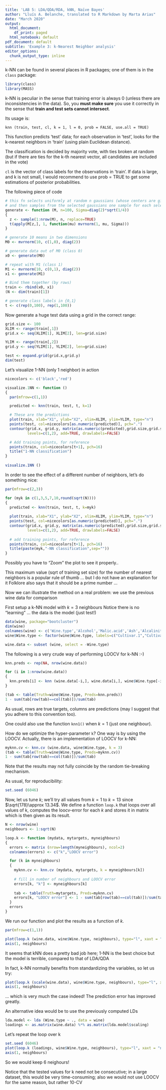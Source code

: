 ```yaml
---
title: 'LAB 5: LDA/QDA/RDA, kNN, Naïve Bayes'
author: "Lluís A. Belanche, translated to R Markdown by Marta Arias"
date: "March 2020"
output:
  html_document:
    df_print: paged
  html_notebook: default
pdf_document: default
subtitle: 'Example 3: k-Nearest Neighbor analysis'
editor_options:
  chunk_output_type: inline
---
```



k-NN can be found in several places in R packages; one of them is in the `class` package:
```r
library(class)
library(MASS)
```

k-NN is peculiar in the sense that training error is always 0 (unless there are inconsistencies in the data). So, you **must make sure** you use it correctly in the sense that **train and test sets cannot intersect**.

Its usage is:

`knn (train, test, cl, k = 1, l = 0, prob = FALSE, use.all = TRUE)`

This function predicts 'test' data; for each observation in 'test', looks for the k-nearest neighbors in 'train' (using plain Euclidean distance).

The classification is decided by majority vote, with ties broken at random (but if there are ties for the k-th nearest vector, all candidates are included in the vote)

`cl` is the vector of class labels for the observations in 'train'. If data is large, and k is not small, I would recommend to use prob = TRUE to get some estimations of posterior probabilities.

The following piece of code 
```r
# this fn selects uniformly at random n gaussians (whose centers are given by input M) 
# and then samples from the selected gaussians one sample for each selected center
generate <- function (M, n=100, Sigma=diag(2)*sqrt(1/4)) 
{
  z <- sample(1:nrow(M), n, replace=TRUE)
  t(apply(M[z,], 1, function(mu) mvrnorm(1, mu, Sigma)))
}

# generate 10 means in two dimensions
M0 <- mvrnorm(10, c(1,0), diag(2))

# generate data out of M0 (class 0)
x0 <- generate(M0)

# repeat with M1 (class 1)
M1 <- mvrnorm(10, c(0,1), diag(2))
x1 <- generate(M1)

# Bind them together (by rows)
train <- rbind(x0, x1)
(N <- dim(train)[1])

# generate class labels in {0,1}
t <- c(rep(0,100), rep(1,100))
```


Now generate a huge test data using a grid in the correct range:

```r
grid.size <- 100
XLIM <- range(train[,1])
grid.x <- seq(XLIM[1], XLIM[2], len=grid.size)

YLIM <- range(train[,2])
grid.y <- seq(YLIM[1], YLIM[2], len=grid.size)

test <- expand.grid(grid.x,grid.y)
dim(test)
```


Let's visualize 1-NN (only 1 neighbor) in action

```r
nicecolors <- c('black','red')

visualize.1NN <- function ()
{
  par(mfrow=c(1,1))

  predicted <- knn(train, test, t, k=1)

  # These are the predictions
  plot(train, xlab="X1", ylab="X2", xlim=XLIM, ylim=YLIM, type="n")
  points(test, col=nicecolors[as.numeric(predicted)], pch=".")
  contour(grid.x, grid.y, matrix(as.numeric(predicted),grid.size,grid.size), 
          levels=c(1,2), add=TRUE, drawlabels=FALSE)

  # Add training points, for reference
  points(train, col=nicecolors[t+1], pch=16)
  title("1-NN classification")
}
  
visualize.1NN ()
```


In order to see the effect of a different number of neighbors, let's do something nice:

```r
par(mfrow=c(2,3))

for (myk in c(1,3,5,7,10,round(sqrt(N))))
{
  predicted <- knn(train, test, t, k=myk)
    
  plot(train, xlab="X1", ylab="X2", xlim=XLIM, ylim=YLIM, type="n")
  points(test, col=nicecolors[as.numeric(predicted)], pch=".")
  contour(grid.x, grid.y, matrix(as.numeric(predicted),grid.size,grid.size), 
          levels=c(1,2), add=TRUE, drawlabels=FALSE)
  
  # add training points, for reference
  points(train, col=nicecolors[t+1], pch=16)
  title(paste(myk,"-NN classification",sep=""))
}
```

     
Possibly you have to "Zoom" the plot to see it properly..

This maximum value (sqrt of training set size) for the number of nearest neighbors is a popular rule of thumb ... but I do not have an explanation for it
Folklore also says that it should be a prime number ...

Now we can illustrate the method on a real problem: we use the previous wine data for comparison

First setup a k-NN model with $k=3$ neighbours
Notice there is no "learning" ... the data is the model (just test!)

```r
data(wine, package="bootcluster") 
dim(wine)
colnames(wine) <- c('Wine.type','Alcohol','Malic.acid','Ash','Alcalinity.of.ash','Magnesium','Total.phenols','Flavanoids','Nonflavanoid.phenols','Proanthocyanins','Color.intensity','Hue','OD280.OD315','Proline')
wine$Wine.type <- factor(wine$Wine.type, labels=c("Cultivar.1","Cultivar.2","Cultivar.3"))

wine.data <- subset (wine, select = -Wine.type)
```

The following is a very crude way of performing LOOCV for k-NN :-)

```r
knn.preds <- rep(NA, nrow(wine.data))

for (i in 1:nrow(wine.data))
{
  knn.preds[i] <- knn (wine.data[-i,], wine.data[i,], wine$Wine.type[-i], k = 3) 
}

(tab <- table(Truth=wine$Wine.type, Preds=knn.preds))
1 - sum(tab[row(tab)==col(tab)])/sum(tab)
```


As usual, rows are true targets, columns are predictions (may I suggest that you adhere to this convention too).

One could also use the function `knn1()` when $k=1$ (just one neighbour).

How do we optimize the hyper-parameter `k`? One way is by using the LOOCV. Actually, there is an implementation of LOOCV for k-NN:

```r
myknn.cv <- knn.cv (wine.data, wine$Wine.type, k = 3)
(tab <- table(Truth=wine$Wine.type, Preds=myknn.cv))
1 - sum(tab[row(tab)==col(tab)])/sum(tab)
```


Note that the results may not fully coincide by the random tie-breaking mechanism.

As usual, for reproducibility:
```r
set.seed (6046)
```

Now, let us tune $k$; we'll try all values from $k=1$ to $k=13$ since $\sqrt{178}\approx 13.34$. We define a function `loop.k` that loops over all values of k, computes the loocv-error for each $k$ and stores it in matrix which is then given as its result.

```r
N <- nrow(wine)
neighbours <- 1:sqrt(N)

loop.k <- function (mydata, mytargets, myneighbours)
{
  errors <- matrix (nrow=length(myneighbours), ncol=2)
  colnames(errors) <- c("k","LOOCV error")

  for (k in myneighbours)
  {
    myknn.cv <- knn.cv (mydata, mytargets, k = myneighbours[k])
  
    # fill in number of neighbours and LOOCV error
    errors[k, "k"] <- myneighbours[k]
  
    tab <- table(Truth=mytargets, Preds=myknn.cv)
    errors[k, "LOOCV error"] <- 1 - sum(tab[row(tab)==col(tab)])/sum(tab)
  }
  errors
}
```


We run our function and plot the results as a function of $k$.

```r
par(mfrow=c(1,1))

plot(loop.k (wine.data, wine$Wine.type, neighbours), type="l", xaxt = "n")
axis(1, neighbours)
```


It seems that kNN does a pretty bad job here; 1-NN is the best choice but the model is terrible, compared to that of LDA/QDA

In fact, k-NN normally benefits from standardizing the variables, so let us try:

```r
plot(loop.k (scale(wine.data), wine$Wine.type, neighbours), type="l", xaxt = "n")
axis(1, neighbours)
```


... which is very much the case indeed! The prediction error has improved greatly.

An alternative idea would be to use the previously computed LDs

```r
lda.model <- lda (Wine.type ~ ., data = wine)
loadings <- as.matrix(wine.data) %*% as.matrix(lda.model$scaling)
```


Let's repeat the loop over k

```r
set.seed (6046)
plot(loop.k (loadings, wine$Wine.type, neighbours), type="l", xaxt = "n")
axis(1, neighbours)
```


So we would keep 6 neighours!

Notice that the tested values for k need not be consecutive; in a large dataset, this would be very time-consuming; also we would not use LOOCV for the same reason, but rather 10-CV
